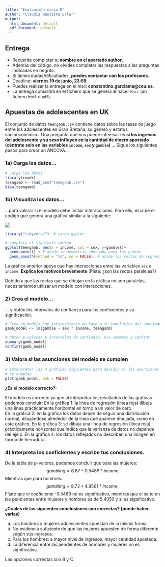```yaml
---
title: "Evaluación curso R"
author: "Claudia Bautista Erler"
output:
  html_document: default
  pdf_document: default
---
```


## Entrega

* Recuerda completar tu **nombre en el apartado author**.
* Además del código, no olvides completar las respuestas a las preguntas indicadas en negrita.
* Si tienes dudas/dificultades, **puedes contactar con los profesores**.
* Deadline: **viernes 19 de junio, 23:59**.
* Puedes realizar la entrega en el mail: **constantino.garciama@ceu.es**.
* La entrega consistirá en el fichero que se genera al hacer `Knit` 
(un fichero `html` o `pdf`).

## Apuestas de adolescentes en UK
El conjunto de datos `teengamb.csv` contiene datos sobre las
tasas de juego entre los adolescentes en Gran Bretaña, su género y estatus
socioeconómico. Una pregunta que nos puede interesar es **si los ingresos 
del adolescente y su sexo influyen en la cantidad de dinero apostado (céntrate solo en las
variables `income`, `sex` y `gamble`)** ... Sigue los siguientes pasos para crear un 
ANCOVA...


### 1a) Carga los datos...
```r
# Carga los datos
library(readr)
teengamb <- read_csv("teengamb.csv")
View(teengamb)
```


### 1b) Visualiza los datos...
...para valorar si el modelo debe incluir interacciones. Para ello, escribe el
código que genera una gráfica similar a la siguiente:

![](expected-plot.png)

```r
library("tidyverse")  # carga ggplot

# completa el siguiente código
ggplot(teengamb, aes(x = income, col = sex, y=gamble))+ 
  geom_point() + # añade la geometría adecuada para los puntos
  geom_smooth(method = "lm", se = FALSE)  # añade las rectas de regresión
```

La gráfica anterior apoya que hay interacciones entre las variables `sex` e 
`income`. **Explica los motivos brevemente** (Pista: ¿son las rectas paralelas?)

Debido a que las rectas que se dibujan en la gráfica no son paralelas, necesitaríamos utilizar un modelo con interacciones. 

### 2) Crea el modelo...
... y obtén los intervalos de confianza para los coeficientes y su significación.


```r
# Crea un modelo con interacciones en base a tu conclusión del apartado anterior
gamb_model <- lm(gamble ~ sex * income, teengamb)

# Obtén p-valores e intervalos de confianza. Usa summary y confint
summary(gamb_model)
confint(gamb_model)
```


### 3) Valora si las asunciones del modelo se cumplen

```r
# Interpretar las 4 gráficas siguientes para decidir si las asunciones del modelo
# se cumplen
plot(gamb_model, ask = FALSE)
```

**¿Es el modelo correcto?:**

El modelo es correcto ya que al interpretar los resultados de las gráficas podemos concluir: 
  En la gráfica 1: la línea de regresión (línea roja) dibuja una línea prácticamente horizontal en torno a un valor de cero.  
  En la gráfica 2: en la gráfica los datos deben de seguir una distribución normal, dibujándose alrededor de la línea que aparece dibujada, como en este gráfico. 
  En la gráfica 3: se dibuja una línea de regresión (línea roja) prácticamente horizontal que indica que la varianza de datos no depende del eje x. 
  En la gráfica 4: los datos reflejados no describen una imagen en forma de herradura. 
  
### 4) Interpreta los coeficientes y escribe tus conclusiones.
De la tabla de p-valores, podemos concluir que para las mujeres:
$$gambling = 6.87 - 0.5489 * income$$
Mientras que para hombres:
$$gambling =  8.72  + 4.8561 * income.$$ 
Fíjate que el coeficiente -0.5489 no es significativo, mientras que el salto en 
las pendientes entre mujeres y hombres es de 5.4050 y sí es significativo. 

**¿Cuáles de las siguientes conclusiones son correctas? (puede haber varias)**

a) Los hombres y mujeres adolescentes apuestan de la misma forma.
b) No evidencia suficiente de que las mujeres apuesten de forma diferente según sus ingresos.
c) Para los hombres: a mayor nivel de ingresos, mayor cantidad apostada.
d) La diferencia entre las pendientes de hombres y mujeres no es significativa.

Las opciones correctas son B y C. 

